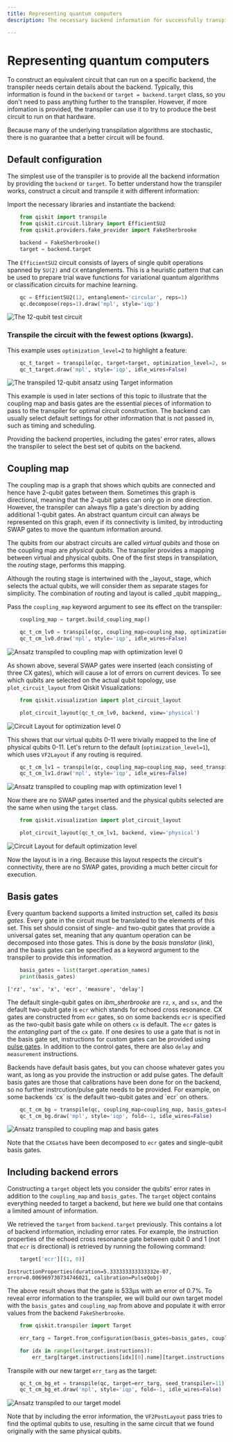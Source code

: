 ```yaml
---
title: Representing quantum computers
description: The necessary backend information for successfully transpiling quantum circuits

---
```


# Representing quantum computers

To construct an equivalent circuit that can run on a specific backend, the transpiler needs certain details about the backend.  Typically, this information is found in the `backend` or `target = backend.target` class, so you don't need to pass anything further to the transpiler. However, if more infomation is provided, the transpiler can use it to try to produce the best circuit to run on that hardware.  

<Admonition type="note">
Because many of the underlying transpilation algorithms are stochastic, there is no guarantee that a better circuit will be found. 
</Admonition>

<span id="default-config"></span>
## Default configuration

The simplest use of the transpiler is to provide all the backend information by providing the `backend` or `target`. To better understand how the transpiler works, construct a circuit and transpile it with different information:

Import the necessary libraries and instantiate the backend:

```python
    from qiskit import transpile
    from qiskit.circuit.library import EfficientSU2
    from qiskit.providers.fake_provider import FakeSherbrooke

    backend = FakeSherbrooke()
    target = backend.target
```

The `EfficientSU2` circuit consists of layers of single qubit operations spanned by `SU(2)` and `CX` entanglements. This is a heuristic pattern that can be used to prepare trial wave functions for variational quantum algorithms or classification circuits for machine learning.

```python
    qc = EfficientSU2(12, entanglement='circular', reps=1)
    qc.decompose(reps=1).draw('mpl', style='iqp')
```
![The 12-qubit test circuit](/images/transpile/representing_quantum_computers/qc-circular.png)

### Transpile the circuit with the fewest options (kwargs). 

This example uses `optimization_level=2` to highlight a feature:

```python
    qc_t_target = transpile(qc, target=target, optimization_level=2, seed_transpiler=12345)
    qc_t_target.draw('mpl', style='iqp', idle_wires=False)
```
![The transpiled 12-qubit ansatz using Target information](/images/transpile/representing_quantum_computers/qc_t_target.png)

This example is used in later sections of this topic to illustrate that the coupling map and basis gates are the essential pieces of information to pass to the transpiler for optimal circuit construction. The backend can usually select default settings for other information that is not passed in, such as timing and scheduling.

Providing the backend properties, including the gates' error rates, allows the transpiler to select the best set of qubits on the backend.

## Coupling map

The coupling map is a graph that shows which qubits are connected and hence have 2-qubit gates between them. Sometimes this graph is directional, meaning that the 2-qubit gates can only go in one direction. However, the transpiler can always flip a gate's direction by adding additional 1-qubit gates. An abstract quantum circuit can always be represented on this graph, even if its connectivity is limited, by introducting SWAP gates to move the quantum information around. 

The qubits from our abstract circuits are called _virtual qubits_ and those on the coupling map are _physical qubits_. The transpiler provides a mapping between virtual and physical qubits. One of the first steps in transpilation, the _routing_ stage, performs this mapping.

<Admonition type="note">
Although the routing stage is intertwined with the _layout_ stage, which selects the actual qubits, we will consider them as separate stages for simplicity. The combination of routing and layout is called _qubit mapping_. 
</Admonition>

Pass the `coupling_map` keyword argument to see its effect on the transpiler:

```python
    coupling_map = target.build_coupling_map()

    qc_t_cm_lv0 = transpile(qc, coupling_map=coupling_map, optimization_level=0, seed_transpiler=11)
    qc_t_cm_lv0.draw('mpl', style='iqp', idle_wires=False)
```
![Ansatz transpiled to coupling map with optimization level 0](/images/transpile/representing_quantum_computers/qc_t_cm_lv0.png)

As shown above, several SWAP gates were inserted (each consisting of three CX gates), which will cause a lot of errors on current devices. To see which qubits are selected on the actual qubit topology, use `plot_circuit_layout` from Qiskit Visualizations:

```python
    from qiskit.visualization import plot_circuit_layout

    plot_circuit_layout(qc_t_cm_lv0, backend, view='physical')
```
![Circuit Layout for optimization level 0](/images/transpile/representing_quantum_computers/circ_layout_lv0.png)

This shows that our virtual qubits 0-11 were trivially mapped to the line of physical qubits 0-11. Let's return to the default (`optimization_level=1`), which uses `VF2Layout` if any routing is required.

```python
    qc_t_cm_lv1 = transpile(qc, coupling_map=coupling_map, seed_transpiler=11)
    qc_t_cm_lv1.draw('mpl', style='iqp', idle_wires=False)
```
![Ansatz transpiled to coupling map with optimization level 1](/images/transpile/representing_quantum_computers/qc_t_cm_lv1.png)

Now there are no SWAP gates inserted and the physical qubits selected are the same when using the `target` class.

```python
    from qiskit.visualization import plot_circuit_layout

    plot_circuit_layout(qc_t_cm_lv1, backend, view='physical')
```
![Circuit Layout for default optimization level](/images/transpile/representing_quantum_computers/circ_layout_lv1.png)

Now the layout is in a ring.  Because this layout respects the circuit's connectivity, there are no SWAP gates, providing a much better circuit for execution.

## Basis gates

Every quantum backend supports a limited instruction set, called its _basis gates_.  Every gate in the circuit must be translated to the elements of this set. This set should consist of single- and two-qubit gates that provide a universal gates set, meaning that any quantum operation can be decomposed into those gates.  This is done by the _basis translator_ (*link*), and the basis gates can be specified as a keyword argument to the transpiler to provide this information.

```python
    basis_gates = list(target.operation_names)
    print(basis_gates)
```
`['rz', 'sx', 'x', 'ecr', 'measure', 'delay']`

The default single-qubit gates on _ibm_sherbrooke_ are `rz`, `x`, and `sx`, and the default two-qubit gate is `ecr` which stands for echoed cross resonance. CX gates are constructed from `ecr` gates, so on some backends `ecr` is specified as the two-qubit basis gate while on others `cx` is default. The `ecr` gates is the _entangling_ part of the `cx` gate. If one desires to use a gate that is not in the basis gate set, instructions for custom gates can be provided using [pulse gates](https://qiskit.org/documentation/stubs/qiskit.transpiler.passes.PulseGates.html). In addition to the control gates, there are also `delay` and `measurement` instructions.

<Admonition>
    Backends have default basis gates, but you can choose whatever gates you want, as long as you provide the instruction or add pulse gates. The default basis gates are those that calibrations have been done for on the backend, so no further instrcution/pulse gate needs to be provided. For example, on some backends `cx` is the default two-qubit gates and `ecr` on others.
</Admonition>


```python
    qc_t_cm_bg = transpile(qc, coupling_map=coupling_map, basis_gates=basis_gates, seed_transpiler=11)
    qc_t_cm_bg.draw('mpl', style='iqp', fold=-1, idle_wires=False)
```
![Ansatz transpiled to coupling map and basis gates](/images/transpile/representing_quantum_computers/qc_t_cm_bg_lv1.png)

Note that the `CXGate`s have been decomposed to `ecr` gates and single-qubit basis gates.

## Including backend errors

Constructing a `target` object lets you consider the qubits' error rates in addition to the `coupling_map` and `basis_gates`.  The `target` object contains everything needed to target a backend, but here we build one that contains a limited amount of information.

We retrieved the `target` from `backend.target` previously. This contains a lot of backend information, including error rates. For example, the instruction properties of the echoed cross resonance gate between qubit 0 and 1 (not that `ecr` is directional) is retrieved by running the following command:

```python
    target['ecr'][(1, 0)]
```
`InstructionProperties(duration=5.333333333333332e-07, error=0.006969730734746021, calibration=PulseQobj)`

The above result shows that the gate is 533μs with an error of 0.7%. To reveal error information to the transpiler, we will build our own target model with the `basis_gates` and `coupling_map` from above and populate it with error values from the backend `FakeSherbrooke`. 

```python
    from qiskit.transpiler import Target

    err_targ = Target.from_configuration(basis_gates=basis_gates, coupling_map=coupling_map, num_qubits=target.num_qubits)

    for idx in range(len(target.instructions)):
        err_targ[target.instructions[idx][0].name][target.instructions[idx][1]] = target.instruction_properties(idx)
```

Transpile with our new target `err_targ` as the target: 

```python
    qc_t_cm_bg_et = transpile(qc, target=err_targ, seed_transpiler=11)
    qc_t_cm_bg_et.draw('mpl', style='iqp', fold=-1, idle_wires=False)
```
![Ansatz transpiled to our target model](/images/transpile/representing_quantum_computers/qc_t_cm_bg_et_lv1.png)

Note that by including the error information, the `VF2PostLayout` pass tries to find the optimal qubits to use, resulting in the same circuit that we found originally with the same physical qubits.

